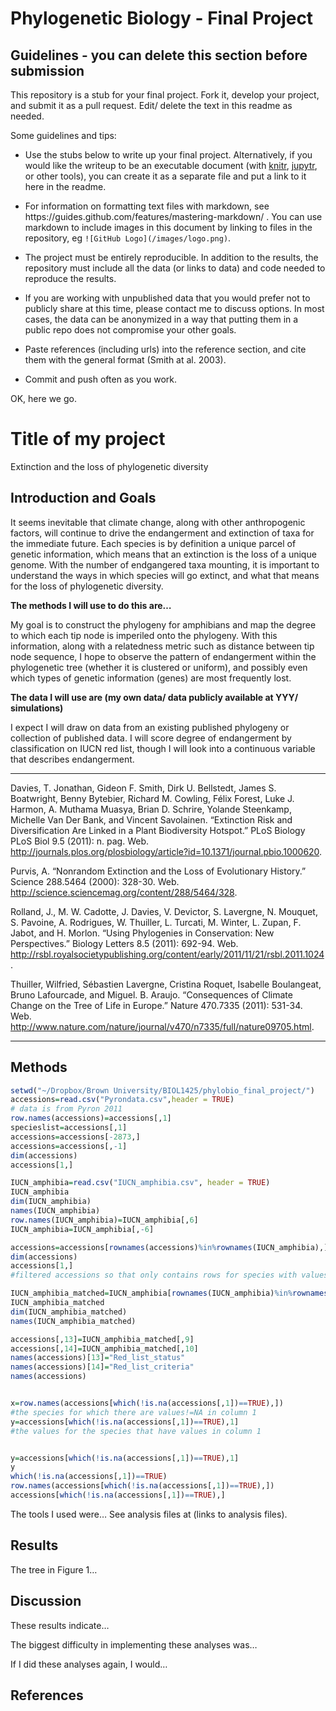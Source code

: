 # Phylogenetic Biology - Final Project

## Guidelines - you can delete this section before submission

This repository is a stub for your final project. Fork it, develop your project, and submit it as a pull request. Edit/ delete the text in this readme as needed.

Some guidelines and tips:

- Use the stubs below to write up your final project. Alternatively, if you would like the writeup to be an executable document (with [knitr](http://yihui.name/knitr/), [jupytr](http://jupyter.org/), or other tools), you can create it as a separate file and put a link to it here in the readme.

- For information on formatting text files with markdown, see https://guides.github.com/features/mastering-markdown/ . You can use markdown to include images in this document by linking to files in the repository, eg `![GitHub Logo](/images/logo.png)`.

- The project must be entirely reproducible. In addition to the results, the repository must include all the data (or links to data) and code needed to reproduce the results.

- If you are working with unpublished data that you would prefer not to publicly share at this time, please contact me to discuss options. In most cases, the data can be anonymized in a way that putting them in a public repo does not compromise your other goals.

- Paste references (including urls) into the reference section, and cite them with the general format (Smith at al. 2003).

- Commit and push often as you work.

OK, here we go.

# Title of my project

Extinction and the loss of phylogenetic diversity

## Introduction and Goals

It seems inevitable that climate change, along with other anthropogenic factors, will continue to drive the endangerment and extinction of taxa for the immediate future. Each species is by definition a unique parcel of genetic information, which means that an extinction is the loss of a unique genome. With the number of endgangered taxa mounting, it is important to understand the ways in which species will go extinct, and what that means for the loss of phylogenetic diversity. 

__**The methods I will use to do this are...**__

My goal is to construct the phylogeny for amphibians and map the degree to which each tip node is imperiled onto the phylogeny. With this information, along with a relatedness metric such as  distance between tip node sequence, I hope to observe the pattern of endangerment within the phylogenetic tree (whether it is clustered or uniform), and possibly even which types of genetic information (genes) are most frequently lost. 



__**The data I will use are (my own data/ data publicly available at YYY/ simulations)**__

I expect I will draw on data from an existing published phylogeny or collection of published data. I will score degree of endangerment by classification on IUCN red list, though I will look into a continuous variable that describes endangerment. 

___________

Davies, T. Jonathan, Gideon F. Smith, Dirk U. Bellstedt, James S. Boatwright, Benny Bytebier, Richard M. Cowling, Félix Forest, Luke J. Harmon, A. Muthama Muasya, Brian D. Schrire, Yolande Steenkamp, Michelle Van Der Bank, and Vincent Savolainen. "Extinction Risk and Diversification Are Linked in a Plant Biodiversity Hotspot." PLoS Biology PLoS Biol 9.5 (2011): n. pag. Web. <http://journals.plos.org/plosbiology/article?id=10.1371/journal.pbio.1000620>.

Purvis, A. "Nonrandom Extinction and the Loss of Evolutionary History." Science 288.5464 (2000): 328-30. Web. <http://science.sciencemag.org/content/288/5464/328>.

Rolland, J., M. W. Cadotte, J. Davies, V. Devictor, S. Lavergne, N. Mouquet, S. Pavoine, A. Rodrigues, W. Thuiller, L. Turcati, M. Winter, L. Zupan, F. Jabot, and H. Morlon. "Using Phylogenies in Conservation: New Perspectives." Biology Letters 8.5 (2011): 692-94. Web. <http://rsbl.royalsocietypublishing.org/content/early/2011/11/21/rsbl.2011.1024>.

Thuiller, Wilfried, Sébastien Lavergne, Cristina Roquet, Isabelle Boulangeat, Bruno Lafourcade, and Miguel. B. Araujo. "Consequences of Climate Change on the Tree of Life in Europe." Nature 470.7335 (2011): 531-34. Web. <http://www.nature.com/nature/journal/v470/n7335/full/nature09705.html>.

____________

## Methods

```r
setwd("~/Dropbox/Brown University/BIOL1425/phylobio_final_project/")
accessions=read.csv("Pyrondata.csv",header = TRUE)
# data is from Pyron 2011
row.names(accessions)=accessions[,1]
specieslist=accessions[,1]
accessions=accessions[-2873,]
accessions=accessions[,-1]
dim(accessions)
accessions[1,]

IUCN_amphibia=read.csv("IUCN_amphibia.csv", header = TRUE)
IUCN_amphibia
dim(IUCN_amphibia)
names(IUCN_amphibia)
row.names(IUCN_amphibia)=IUCN_amphibia[,6]
IUCN_amphibia=IUCN_amphibia[,-6]

accessions=accessions[rownames(accessions)%in%rownames(IUCN_amphibia),]
dim(accessions)
accessions[1,]
#filtered accessions so that only contains rows for species with values listed in IUCN_amphibia

IUCN_amphibia_matched=IUCN_amphibia[rownames(IUCN_amphibia)%in%rownames(accessions),]
IUCN_amphibia_matched
dim(IUCN_amphibia_matched)
names(IUCN_amphibia_matched)

accessions[,13]=IUCN_amphibia_matched[,9]
accessions[,14]=IUCN_amphibia_matched[,10]
names(accessions)[13]="Red_list_status"
names(accessions)[14]="Red_list_criteria"
names(accessions)


x=row.names(accessions[which(!is.na(accessions[,1])==TRUE),])
#the species for which there are values!=NA in column 1
y=accessions[which(!is.na(accessions[,1])==TRUE),1]
#the values for the species that have values in column 1


y=accessions[which(!is.na(accessions[,1])==TRUE),1]
y
which(!is.na(accessions[,1])==TRUE)
row.names(accessions[which(!is.na(accessions[,1])==TRUE),])
accessions[which(!is.na(accessions[,1])==TRUE),]
```
The tools I used were... See analysis files at (links to analysis files).

## Results

The tree in Figure 1...

## Discussion

These results indicate...

The biggest difficulty in implementing these analyses was...

If I did these analyses again, I would...

## References



